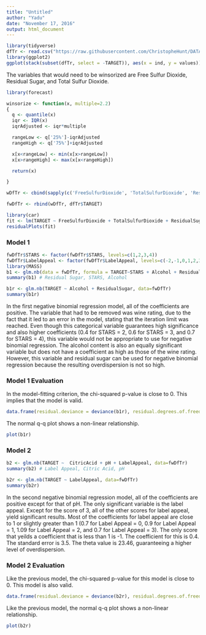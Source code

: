 ```yaml
---
title: "Untitled"
author: "Yadu"
date: "November 17, 2016"
output: html_document
---
```


```r
library(tidyverse)
dfTr <- read.csv("https://raw.githubusercontent.com/ChristopheHunt/DATA-621-Group-1/master/Homework%205/imputed_wine-training-data.csv") %>% mutate(STARS = factor(round(STARS, 0), levels = c(1,2,3,4)))
library(ggplot2)
ggplot(stack(subset(dfTr, select = -TARGET)), aes(x = ind, y = values)) + geom_boxplot(fill = "grey80", colour = "#3366FF")
```

The variables that would need to be winsorized are Free Sulfur Dioxide, Residual Sugar, and Total Sulfur Dioxide. 

```r
library(forecast)

winsorize <- function(x, multiple=2.2)
{
  q <- quantile(x)
  iqr <- IQR(x)
  iqrAdjusted <- iqr*multiple

  rangeLow <- q['25%']-iqrAdjusted
  rangeHigh <- q['75%']+iqrAdjusted

  x[x<rangeLow] <- min(x[x>rangeLow])
  x[x>rangeHigh] <- max(x[x<rangeHigh])

  return(x)  

}

wDfTr <- cbind(sapply(c('FreeSulfurDioxide', 'TotalSulfurDioxide', 'ResidualSugar'), function(x) winsorize(dfTr[,x], multiple=2.2)), subset(dfTr, select = -c(FreeSulfurDioxide, TotalSulfurDioxide, ResidualSugar)))

fwDfTr <- rbind(wDfTr, dfTr$TARGET)
```

```r
library(car)
fit <- lm(TARGET ~ FreeSulfurDioxide + TotalSulfurDioxide + ResidualSugar + FixedAcidity + VolatileAcidity + CitricAcid + Chlorides + Density + pH + Sulphates + Alcohol + LabelAppeal + STARS, data=fwDfTr)
residualPlots(fit)
```

### Model 1 ###

```r
fwDfTr$STARS <- factor(fwDfTr$STARS, levels=c(1,2,3,4))
fwDfTr$LabelAppeal <- factor(fwDfTr$LabelAppeal, levels=c(-2,-1,0,1,2,3))
library(MASS)
b1 <- glm.nb(data = fwDfTr, formula = TARGET~STARS + Alcohol + ResidualSugar)
summary(b1) # Residual Sugar, STARS, Alcohol
```

```r
b1r <- glm.nb(TARGET ~ Alcohol + ResidualSugar, data=fwDfTr)
summary(b1r)
```

In the first negative binomial regression model, all of the coefficients are positive. The variable that had to be removed was wine rating, due to the fact that it led to an error in the model, stating that the iteration limit was reached. Even though this categorical variable guarantees high significance and also higher coefficients (0.4 for STARS = 2, 0.6 for STARS = 3, and 0.7 for STARS = 4), this variable would not be appropriate to use for negative binomial regression. The alcohol content is also an equally significant variable but does not have a coefficient as high as those of the wine rating. However, this variable and residual sugar can be used for negative binomial regression because the resulting overdispersion is not so high. 

### Model 1 Evaluation ###

In the model-fitting criterion, the chi-squared p-value is close to 0. This implies that the model is valid.

```r
data.frame(residual.deviance = deviance(b1r), residual.degrees.of.freedom = df.residual(b1r), chisq.p.value = pchisq(deviance(b1r), df.residual(b1r), lower = F))
```

The normal q-q plot shows a non-linear relationship.

```r
plot(b1r)
```

### Model 2 ###

```r
b2 <- glm.nb(TARGET ~  CitricAcid + pH + LabelAppeal, data=fwDfTr)
summary(b2) # Label Appeal, Citric Acid, pH
```

```r
b2r <- glm.nb(TARGET ~ LabelAppeal, data=fwDfTr)
summary(b2r)
```

In the second negative binomial regression model, all of the coefficients are positive except for that of pH. The only significant variable is the label appeal. Except for the score of 3, all of the other scores for label appeal, yield significant results. Most of the coefficients for label appeal are close to 1 or slightly greater than 1 (0.7 for Label Appeal = 0, 0.9 for Label Appeal = 1, 1.09 for Label Appeal = 2, and 0.7 for Label Appeal = 3). The only score that yeilds a coefficient that is less than 1 is -1. The coefficient for this is 0.4. The standard error is 3.5. The theta value is 23.46, guaranteeing a higher level of overdispersion. 

### Model 2 Evaluation ###

Like the previous model, the chi-squared p-value for this model is close to 0. This model is also valid.

```r
data.frame(residual.deviance = deviance(b2r), residual.degrees.of.freedom = df.residual(b2r), chisq.p.value = pchisq(deviance(b2r), df.residual(b2r), lower = F))
```

Like the previous model, the normal q-q plot shows a non-linear relationship.

```r
plot(b2r)
```


